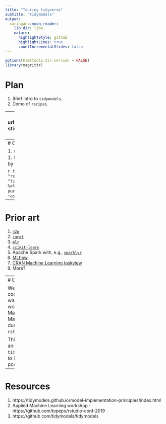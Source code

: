```yaml
---
title: "Touring tidyverse"
subtitle: "tidymodels"
output:
  xaringan::moon_reader:
    lib_dir: libs
    nature:
      highlightStyle: github
      highlightLines: true
      countIncrementalSlides: false
---
```


```r
options(htmltools.dir.version = FALSE)
library(magrittr)
```

# Plan

1. Brief intro to `tidymodels`.
1. Demo of `recipes`.

---
background-image: url(https://raw.githubusercontent.com/rstudio/hex-stickers/master/PNG/tidymodels.png)
background-size: 100px
background-position: 90% 6%

# tidymodels

tidymodels is a "meta-package" for modeling and statistical analysis that share the underlying design philosophy, grammar, and data structures of the tidyverse.

1. `broom` takes the messy output of built-in functions in R, such as lm, nls, or t.test, and turns them into tidy data frames.
1. `infer` is a modern approach to statistical inference.
1. `recipes` is a general data preprocessor with a modern interface. 
1. `rsample` has infrastructure for resampling data so that models can be assessed and empirically validated.
1. `yardstick` contains tools for evaluating models (e.g. accuracy, RMSE, etc.)
1. `tidypredict` translates some model prediction equations to SQL for high-performance computing.
1. `tidyposterior` can be used to compare models using resampling and Bayesian analysis.
1. `tidytext` contains tidy tools for quantitative text analysis, including basic text summarization, sentiment analysis, and text modeling.
1. `dials` contains tools to create and manage values of tuning parameters and is designed to integrate well with the parsnip package.

---
# Current state

1. Current version - `r packageVersion("tidymodels")`.
1. https://github.com/r-lib/tidymodels
1. Developed by __Max Kuhn__, Hadley Wickham.
1. Very early stage.

```r
tibble::tibble(package = c("broom", "infer", "recipes", "rsample", "yardstick", "tidypredict", "tidyposterior", "tidytext", "parsnip", "dials")) %>%
  dplyr::mutate(version = purrr::map_chr(package, ~as.character(packageVersion(.x))))
```

---
# Prior art

1. [`h2o`](https://github.com/h2oai/h2o-3)
1. [`caret`](https://topepo.github.io/caret/index.html)
1. [`mlr`](https://github.com/mlr-org/mlr)
1. [`scikit-learn`](https://scikit-learn.org/stable/index.html)
1. Apache Spark with, e.g., [`sparklyr`](https://spark.rstudio.com/)
1. [MLflow](https://mlflow.org/docs/latest/tutorial.html)
1. [CRAN Machine Learning taskview](https://cran.r-project.org/web/views/MachineLearning.html)
1. More?


---
# Demo

We will have a (very) condensed walkthrough of 2-day workshop "Applied Machine Learning" by Max Kuhn that he had during `rstudio::conf(2019L)`.

This should give you an idea about what `tidymodels` is planning to be and what is possible already now.

---
# Resources

1. https://tidymodels.github.io/model-implementation-principles/index.html
1. Applied Machine Learning workshop - https://github.com/topepo/rstudio-conf-2019
1. https://github.com/tidymodels/tidymodels
